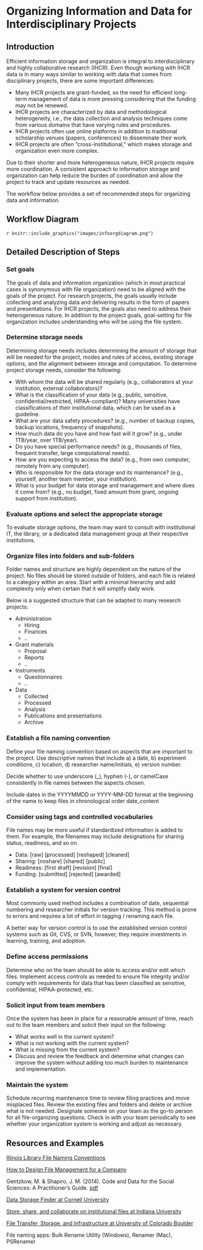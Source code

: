 # Organizing Information and Data for Interdisciplinary Projects {#Info-org}
## Introduction
Efficient information storage and organization is integral to interdisciplinary and highly collaborative research (IHCR). Even though working with IHCR data is in many ways similar to working with data that comes from disciplinary projects, there are some important differences:

   * Many IHCR projects are grant-funded, so the need for efficient long-term management of data is more pressing considering that the funding may not be renewed.
   * IHCR projects are characterized by data and methodological heterogeneity, i.e., the data collection and analysis techniques come from various domains that have varying rules and procedures.
   * IHCR projects often use online platforms in addition to traditional scholarship venues (papers, conferences) to disseminate their work.
   * IHCR projects are often "cross-institutional," which makes storage and organization even more complex.
   
Due to their shorter and more heterogeneous nature, IHCR projects require more coordination. A consistent approach to information storage and organization can help reduce the burden of coordination and allow the project to track and update resources as needed.

The workflow below provides a set of recommended steps for organizing data and information.

## Workflow Diagram
`r knitr::include_graphics("images/infoorgdiagram.png")`

## Detailed Description of Steps

### Set goals
The goals of data and information organization (which in most practical cases is synonymous with file organization) need to be aligned with the goals of the project. For research projects, the goals usually include collecting and analyzing data and delivering results in the form of papers and presentations. For IHCR projects, the goals also need to address their heterogeneous nature. In addition to the project goals, goal-setting for file organization includes understanding who will be using the file system.

### Determine storage needs
Determining storage needs includes determining the amount of storage that will be needed for the project, modes and rules of access, existing storage options, and the alignment between storage and computation.
To determine project storage needs, consider the following:

   * With whom the data will be shared regularly (e.g., collaborators at your institution, external collaborators)?
   *  What is the classification of your data (e.g., public, sensitive, confidential/restricted, HIPAA-compliant)? Many universities have classifications of their institutional data, which can be used as a guideline.
   * What are your data safety procedures? (e.g., number of backup copies, backup locations, frequency of snapshots).
   * How much data do you have and how fast will it grow? (e.g., under 1TB/year, over 1TB/year).
   * Do you have special performance needs? (e.g., thousands of files, frequent transfer, large computational needs).
   * How are you expecting to access the data? (e.g., from own computer, remotely from any computer).
   * Who is responsible for the data storage and its maintenance? (e.g., yourself, another team member, your institution).
   * What is your budget for data storage and management and where does it come from? (e.g., no budget, fixed amount from grant, ongoing support from institution).

### Evaluate options and select the appropriate storage
To evaluate storage options, the team may want to consult with institutional IT, the library, or a dedicated data management group at their respective institutions.

### Organize files into folders and sub-folders
Folder names and structure are highly dependent on the nature of the project. No files should be stored outside of folders, and each file is related to a category within an area. Start with a minimal hierarchy and add complexity only when certain that it will simplify daily work.

Below is a suggested structure that can be adapted to many research projects:

* Administration
  - Hiring
  - Finances
  - ..
* Grant materials
  - Proposal
  - Reports
  - ..	
* Instruments
  - Questionnaires
  - ..
* Data
  - Collected
  - Processed
  - Analysis
  - Publications and presentations
  - Archive
  
### Establish a file naming convention
Define your file naming convention based on aspects that are important to the project. Use descriptive names that include a) a date, b) experiment conditions, c) location, d) researcher name/initials, e) version number.  

Decide whether to use underscore (_), hyphen (-), or camelCase consistently in file names between the aspects chosen.

Include dates in the YYYYMMDD or YYYY-MM-DD format at the beginning of the name to keep files in chronological order
date_content

### Consider using tags and controlled vocabularies
File names may be more useful if standardized information is added to them. For example, the filenames may include designations for sharing status, readiness, and so on.

   * Data: [raw] [processed] [reshaped] [cleaned] 
   * Sharing: [noshare] [shared] [public]
   * Readiness: [first draft] [revision] [final]
   * Funding: [submitted] [rejected] [awarded]

### Establish a system for version control
Most commonly used method includes a combination of date, sequential numbering and researcher initials for version tracking. This method is prone to errors and requires a lot of effort in tagging / renaming each file.

A better way for version control is to use the established version control systems such as Git, CVS, or SVN, however, they require investments in learning, training, and adoption.

### Define access permissions
Determine who on the team should be able to access and/or edit which files. Implement access controls as needed to ensure file integrity and/or comply with requirements for data that has been classified as sensitive, confidential, HIPAA-protected, etc. 

### Solicit input from team members
Once the system has been in place for a reasonable amount of time, reach out to the team members and solicit their input on the following:

   * What works well in the current system?
   * What is not working with the current system?
   * What is missing from the current system?
   * Discuss and review the feedback and determine what changes can improve the system without adding too much burden to maintenance and implementation.

### Maintain the system
Schedule recurring maintenance time to review filing practices and move misplaced files.
Review the existing files and folders and delete or archive what is not needed.
Designate someone on your team as the go-to person for all file-organizing questions.
Check in with your team periodically to see whether your organization system is working and adjust as necessary.

## Resources and Examples
[Illinois Library File Naming Conventions](https://guides.library.illinois.edu/introdata/filenames)

[How to Design File Management for a Company]( https://karl-voit.at/2021/01/11/company-file-management/)

Gentzkow, M. & Shapiro, J. M. (2014). Code and Data for the Social Sciences: A Practitioner’s Guide. [pdf](https://web.stanford.edu/~gentzkow/research/CodeAndData.pdf)

[Data Storage Finder at Cornell University](https://finder.research.cornell.edu/)

[Store, share, and collaborate on institutional files at Indiana University](https://kb.iu.edu/d/bgeo)

[File Transfer, Storage, and Infrastructure at University of Colorado Boulder](https://oit.colorado.edu/services/file-transfer-storage-infrastructure)

File naming apps: Bulk Rename Utility (Windows), Renamer (Mac), PSRenamer
